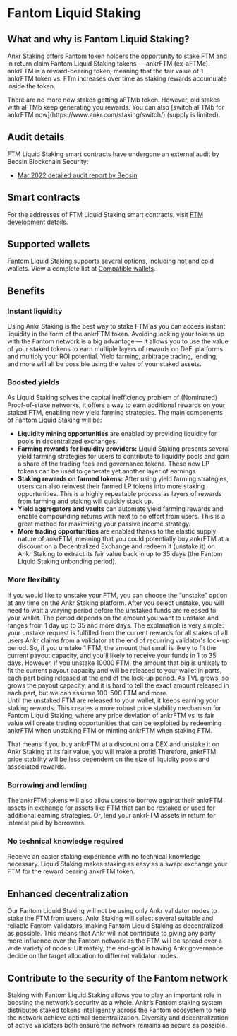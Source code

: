
# Fantom Liquid Staking

## What and why is Fantom Liquid Staking?
Ankr Staking offers Fantom token holders the opportunity to stake FTM and in return claim Fantom Liquid Staking tokens — ankrFTM (ex-aFTMc). 
ankrFTM is a reward-bearing token, meaning that the fair value of 1 ankrFTM token vs. FTm increases over time as staking rewards accumulate inside the token.

<Callout type="info">
There are no more new stakes getting aFTMb token. However, old stakes with aFTMb keep generating you rewards. You can also [switch aFTMb for ankrFTM now](https://www.ankr.com/staking/switch/) (supply is limited).
</Callout>


## Audit details
FTM Liquid Staking smart contracts have undergone an external audit by Beosin Blockchain Security:
* [Mar 2022 detailed audit report by Beosin](http://assets.ankr.com/earn/smart_contract_security_audit_ftm.pdf)

## Smart contracts
For the addresses of FTM Liquid Staking smart contracts, visit [FTM development details](/staking-for-developers/dev-details/ftm-liquid-staking-mechanics/#smart-contracts).

## Supported wallets
Fantom Liquid Staking supports several options, including hot and cold wallets. 
View a complete list at [Compatible wallets](/staking-extra/compatible-wallets/).

## Benefits

### Instant liquidity
Using Ankr Staking is the best way to stake FTM as you can access instant liquidity in the form of the ankrFTM token. Avoiding locking your tokens up with the Fantom network is a big advantage — it allows you to use the value of your staked tokens to earn multiple layers of rewards on DeFi platforms and multiply your ROI potential. Yield farming, arbitrage trading, lending, and more will all be possible using the value of your staked assets.

### Boosted yields
As Liquid Staking solves the capital inefficiency problem of (Nominated) Proof-of-stake networks, it offers a way to earn additional rewards on your staked FTM, enabling new yield farming strategies. The main components of Fantom Liquid Staking will be:

* **Liquidity mining opportunities** are enabled by providing liquidity for pools in decentralized exchanges. 
* **Farming rewards for liquidity providers:** Liquid Staking presents several yield farming strategies for users to contribute to liquidity pools and gain a share of the trading fees and governance tokens. These new LP tokens can be used to generate yet another layer of earnings.
* **Staking rewards on farmed tokens:** After using yield farming strategies, users can also reinvest their farmed LP tokens into more staking opportunities. This is a highly repeatable process as layers of rewards from farming and staking will quickly stack up.
* **Yield aggregators and vaults** can automate yield farming rewards and enable compounding returns with next to no effort from users. This is a great method for maximizing your passive income strategy.
* **More trading opportunities** are enabled thanks to the elastic supply nature of ankrFTM, meaning that you could potentially buy ankrFTM at a discount on a Decentralized Exchange and redeem it (unstake it) on Ankr Staking to extract its fair value back in up to 35 days (the Fantom Liquid Staking unbonding period).

### More flexibility
If you would like to unstake your FTM, you can choose the “unstake” option at any time on the Ankr Staking platform. 
After you select unstake, you will need to wait a varying period before the unstaked funds are released to your wallet.
The period depends on the amount you want to unstake and ranges from 1 day up to 35 and more days. The explanation is very simple: your unstake request is fulfilled from the current rewards for all stakes of all users Ankr claims from a validator at the end of recurring validator's lock-up period.
So, if you unstake 1 FTM, the amount that small is likely to fit the current payout capacity, and you'll likely to receive your funds in 1 to 35 days.
However, if you unstake 10000 FTM, the amount that big is unlikely to fit the current payout capacity and will be released to your wallet in parts, each part being released at the end of the lock-up period. As TVL grows, so grows the payout capacity, and it is hard to tell the exact amount released in each part, but we can assume 100–500 FTM and more.   
Until the unstaked FTM are released to your wallet, it keeps earning your staking rewards. 
This creates a more robust price stability mechanism for Fantom Liquid Staking, where any price deviation of ankrFTM vs its fair value will create trading opportunities that can be exploited by redeeming ankrFTM when unstaking FTM or minting ankrFTM when staking FTM.

That means if you buy ankrFTM at a discount on a DEX and unstake it on Ankr Staking at its fair value, you will make a profit! Therefore, ankrFTM price stability will be less dependent on the size of liquidity pools and associated rewards.

### Borrowing and lending
The ankrFTM tokens will also allow users to borrow against their ankrFTM assets in exchange for assets like FTM that can be restaked or used for additional earning strategies. Or, lend your ankrFTM assets in return for interest paid by borrowers.

### No technical knowledge required
Receive an easier staking experience with no technical knowledge necessary. Liquid Staking makes staking as easy as a swap: exchange your FTM for the reward bearing ankrFTM token.

## Enhanced decentralization

Our Fantom Liquid Staking will not be using only Ankr validator nodes to stake the FTM from users. Ankr Staking will select several suitable and reliable Fantom validators, making Fantom Liquid Staking as decentralized as possible. This means that Ankr will not contribute to giving any party more influence over the Fantom network as the FTM will be spread over a wide variety of nodes. Ultimately, the end-goal is having Ankr governance decide on the target allocation to different validator nodes.

## Contribute to the security of the Fantom network

Staking with Fantom Liquid Staking allows you to play an important role in boosting the network’s security as a whole. Ankr’s Fantom staking system distributes staked tokens intelligently across the Fantom ecosystem to help the network achieve optimal decentralization. Diversity and decentralization of active validators both ensure the network remains as secure as possible.